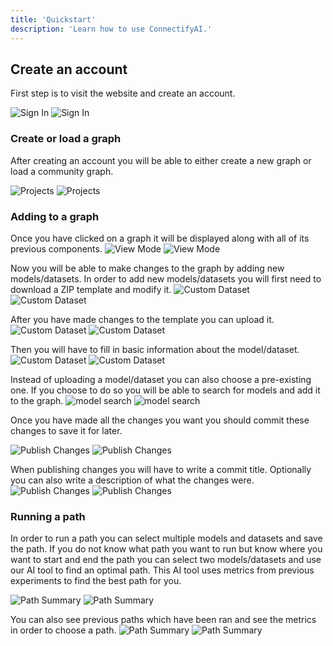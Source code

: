```yaml
---
title: 'Quickstart'
description: 'Learn how to use ConnectifyAI.'
---
```


## Create an account

First step is to visit the website and create an account.

<img
  className="block dark:hidden"
  src="/images/Sign In.png"
  alt="Sign In"
/>
<img
  className="hidden dark:block"
  src="/images/Sign In.png"
  alt="Sign In"
/>


### Create or load a graph

After creating an account you will be able to either create a new graph or load
a community graph.

<img
  className="block dark:hidden"
  src="/images/My Projects.png"
  alt="Projects"
/>
<img
  className="hidden dark:block"
  src="/images/My Projects.png"
  alt="Projects"
/>




### Adding to a graph
Once you have clicked on a graph it will be displayed along with all of its previous components.
<img
  className="block dark:hidden"
  src="/images/View Mode.png"
  alt="View Mode"
/>
<img
  className="hidden dark:block"
  src="/images/View Mode.png"
  alt="View Mode"
/>

Now you will be able to make changes to the graph
by adding new models/datasets. In order to add new models/datasets you will first
need to download a ZIP template and modify it.
<img
  className="block dark:hidden"
  src="/images/Custom Dataset Step 1.png"
  alt="Custom Dataset"
/>
<img
  className="hidden dark:block"
  src="/images/Custom Dataset Step 1.png"
  alt="Custom Dataset"
/>

After you have made changes to the template you can upload it.
<img
  className="block dark:hidden"
  src="/images/Custom Dataset Step 11.png"
  alt="Custom Dataset"
/>
<img
  className="hidden dark:block"
  src="/images/Custom Dataset Step 11.png"
  alt="Custom Dataset"
/>

Then you will have to fill in basic information about the model/dataset.
<img
  className="block dark:hidden"
  src="/images/Custom Dataset Step 4.png"
  alt="Custom Dataset"
/>
<img
  className="hidden dark:block"
  src="/images/Custom Dataset Step 4.png"
  alt="Custom Dataset"
/>

Instead of uploading a model/dataset you can also choose a pre-existing one. If you choose to do so you will be able to search for models and add it to the graph.
<img
  className="block dark:hidden"
  src="/images/Enter model search.png"
  alt="model search"
/>
<img
  className="hidden dark:block"
  src="/images/Enter model search.png"
  alt="model search"
/>


Once you have made all the changes you want
you should commit these changes to save it for later.

<img
  className="block dark:hidden"
  src="/images/Publish Changes.png"
  alt="Publish Changes"
/>
<img
  className="hidden dark:block"
  src="/images/Publish Changes.png"
  alt="Publish Changes"
/>

When publishing changes you will have to write a commit title. Optionally you can also write a description of what the changes were.
<img
  className="block dark:hidden"
  src="/images/Publish Changes (1).png"
  alt="Publish Changes"
/>
<img
  className="hidden dark:block"
  src="/images/Publish Changes (1).png"
  alt="Publish Changes"
/>






### Running a path
In order to run a path you can select multiple models and datasets and save the path.
If you do not know what path you want to run but know where you want to start and end the path you can 
select two models/datasets and use our AI tool to find an optimal path. This AI tool uses metrics from previous
experiments to find the best path for you. 


<img
  className="block dark:hidden"
  src="/images/Path Summary.png"
  alt="Path Summary"
/>
<img
  className="hidden dark:block"
  src="/images/Path Summary.png"
  alt="Path Summary"
/>

You can also see previous paths which have been ran and see the metrics in order to choose a path.
<img
  className="block dark:hidden"
  src="/images/Path Summary (2).png"
  alt="Path Summary"
/>
<img
  className="hidden dark:block"
  src="/images/Path Summary (2).png"
  alt="Path Summary"
/>

